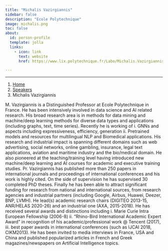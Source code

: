 ```yaml
---
title: "Michalis Vazirgiannis"
sidebar: false
description: "Ecole Polytechnique"
image: michalis.png
toc: false
about:
  id: person-profile
  template: jolla
  links:
    - icon: link
      text: website
      href: https://www.lix.polytechnique.fr/Labo/Michalis.Vazirgiannis/

---
```

---

```{=html}
<nav aria-label="breadcrumb">
  <ol class="breadcrumb">
    <li class="breadcrumb-item"><a href="../../index.html">Home</a></li>
    <li class="breadcrumb-item"><a href="../../speaker.html">Speakers</a></li>
    <li class="breadcrumb-item active">Michalis Vazirgiannis</li>

  </ol>
</nav>
```

:::{#person-profile}
:::

M. Vazirgiannis is a Distinguished Professor at Ecole Polytechnique in France. He has been intensively involved in data science and AI related research. His broad research area is in methods for data mining and machine/deep learning methods for diverse data types and applications (including graphs, text, time series). Recently he is working of i. GNNs and aspects including expressiveness, efficiency, generation ii. Pretrained models and resources for multilingual NLP and Biomedical applications. His research and industrial impact is spanning different domains such as web advertising, social networks, online gambling, insurance, legal text applications, aviation and maritime industry and the bio/medical domain. He also pioneered at the teaching/training level having introduced new machine/deep learning and AI courses for academic and executive training studies. Pr. Vazirgiannis has published more than 250 papers in international journals and proceedings of international conferences and his  work is highly cited. On the side of supervision he has supervised 30 completed PhD theses. Finally he has been able to attract significant funding for research from national and international sources, from research agencies and industrial partners (including Google, Airbus, Huawei, Deezer, BNP, LVMH). He lead(s) academic research chairs (DIGITEO 2013-15, ANR/HELAS 2020-26) and an industrial one (AXA, 2015-2018). He has received several awards and distinctions including i. Marie Curie Intra European Fellowship (2006-8) ii. “Rhino-Bird International Academic Expert Award” in recognition of his academic/professional work @ Tencent (2017), iii. best paper awards in international conferences (such as IJCAI 2018, CIKM2013). He has been invited to media interviews in France, USA and China  and published popularized articles in French and Greek magazines/newspapers on Artificial Intelligence topics.